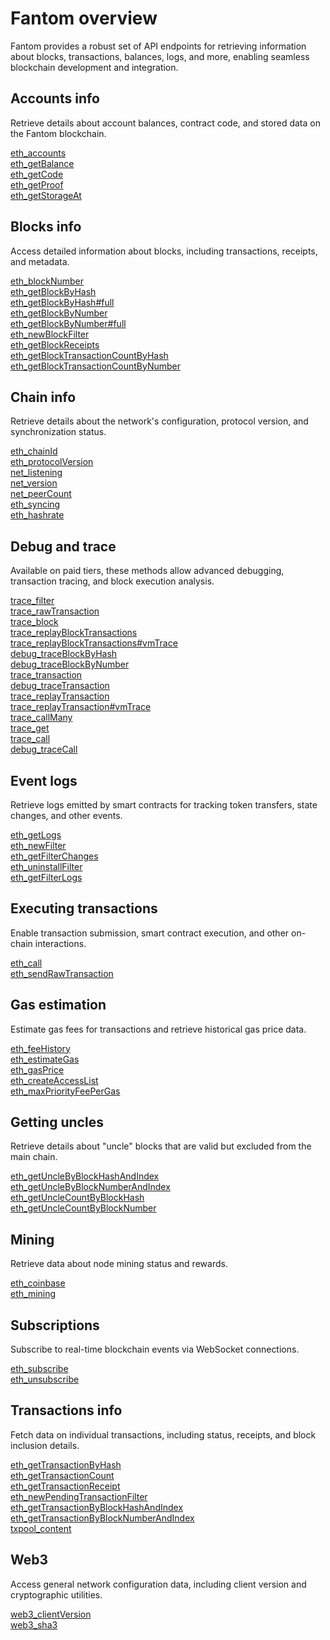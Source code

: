 # Fantom overview

Fantom provides a robust set of API endpoints for retrieving information about blocks, transactions, balances, logs, and more, enabling seamless blockchain development and integration.

## Accounts info

Retrieve details about account balances, contract code, and stored data on the Fantom blockchain.

[eth_accounts](/fantom-api/accountinfo/eth_accounts) \
[eth_getBalance](/fantom-api/accountinfo/eth_getBalance) \
[eth_getCode](/fantom-api/accountinfo/eth_getCode) \
[eth_getProof](/fantom-api/accountinfo/eth_getProof) \
[eth_getStorageAt](/fantom-api/accountinfo/eth_getStorageAt)

## Blocks info

Access detailed information about blocks, including transactions, receipts, and metadata.

[eth_blockNumber](/fantom-api/blocksinfo/eth_blockNumber) \
[eth_getBlockByHash](/fantom-api/blocksinfo/eth_getBlockByHash) \
[eth_getBlockByHash#full](/fantom-api/blocksinfo/eth_getBlockByHashfull) \
[eth_getBlockByNumber](/fantom-api/blocksinfo/eth_getBlockByNumber) \
[eth_getBlockByNumber#full](/fantom-api/blocksinfo/eth_getBlockByNumberfull) \
[eth_newBlockFilter](/fantom-api/blocksinfo/eth_newBlockFilter) \
[eth_getBlockReceipts](/fantom-api/blocksinfo/eth_getBlockReceipts) \
[eth_getBlockTransactionCountByHash](/fantom-api/blocksinfo/eth_getBlockTransactionCountByHash) \
[eth_getBlockTransactionCountByNumber](/fantom-api/blocksinfo/eth_getBlockTransactionCountByNumber)

## Chain info

Retrieve details about the network's configuration, protocol version, and synchronization status.

[eth_chainId](/fantom-api/chaininfo/eth_chainId) \
[eth_protocolVersion](/fantom-api/chaininfo/eth_protocolVersion) \
[net_listening](/fantom-api/chaininfo/net_listening) \
[net_version](/fantom-api/chaininfo/net_version) \
[net_peerCount](/fantom-api/chaininfo/net_peerCount) \
[eth_syncing](/fantom-api/chaininfo/eth_syncing) \
[eth_hashrate](/fantom-api/chaininfo/eth_hashrate)

## Debug and trace

Available on paid tiers, these methods allow advanced debugging, transaction tracing, and block execution analysis.

[trace_filter](/fantom-api/debugandtrace/trace_filter) \
[trace_rawTransaction](/fantom-api/debugandtrace/trace_rawTransaction) \
[trace_block](/fantom-api/debugandtrace/trace_block) \
[trace_replayBlockTransactions](/fantom-api/debugandtrace/trace_replayBlockTransactions) \
[trace_replayBlockTransactions#vmTrace](/fantom-api/debugandtrace/trace_replayBlockTransactionsvmTrace) \
[debug_traceBlockByHash](/fantom-api/debugandtrace/debug_traceBlockByHash) \
[debug_traceBlockByNumber](/fantom-api/debugandtrace/debug_traceBlockByNumber) \
[trace_transaction](/fantom-api/debugandtrace/trace_transaction) \
[debug_traceTransaction](/fantom-api/debugandtrace/debug_traceTransaction) \
[trace_replayTransaction](/fantom-api/debugandtrace/trace_replayTransaction) \
[trace_replayTransaction#vmTrace](/fantom-api/debugandtrace/trace_replayTransactionvmTrace) \
[trace_callMany](/fantom-api/debugandtrace/trace_callMany) \
[trace_get](/fantom-api/debugandtrace/trace_get) \
[trace_call](/fantom-api/debugandtrace/trace_call) \
[debug_traceCall](/fantom-api/debugandtrace/debug_traceCall)

## Event logs

Retrieve logs emitted by smart contracts for tracking token transfers, state changes, and other events.

[eth_getLogs](/fantom-api/eventlogs/eth_getLogs) \
[eth_newFilter](/fantom-api/eventlogs/eth_newFilter) \
[eth_getFilterChanges](/fantom-api/eventlogs/eth_getFilterChanges) \
[eth_uninstallFilter](/fantom-api/eventlogs/eth_uninstallFilter) \
[eth_getFilterLogs](/fantom-api/eventlogs/eth_getFilterLogs)

## Executing transactions

Enable transaction submission, smart contract execution, and other on-chain interactions.

[eth_call](/fantom-api/executingtransactions/eth_call) \
[eth_sendRawTransaction](/fantom-api/executingtransactions/eth_sendRawTransaction)

## Gas estimation

Estimate gas fees for transactions and retrieve historical gas price data.

[eth_feeHistory](/fantom-api/gasestimation/eth_feeHistory) \
[eth_estimateGas](/fantom-api/gasestimation/eth_estimateGas) \
[eth_gasPrice](/fantom-api/gasestimation/eth_gasPrice) \
[eth_createAccessList](/fantom-api/gasestimation/eth_createAccessList) \
[eth_maxPriorityFeePerGas](/fantom-api/gasestimation/eth_maxPriorityFeePerGas)

## Getting uncles

Retrieve details about "uncle" blocks that are valid but excluded from the main chain.

[eth_getUncleByBlockHashAndIndex](/fantom-api/gettinguncles/eth_getUncleByBlockHashAndIndex) \
[eth_getUncleByBlockNumberAndIndex](/fantom-api/gettinguncles/eth_getUncleByBlockNumberAndIndex) \
[eth_getUncleCountByBlockHash](/fantom-api/gettinguncles/eth_getUncleCountByBlockHash) \
[eth_getUncleCountByBlockNumber](/fantom-api/gettinguncles/eth_getUncleCountByBlockNumber)

## Mining

Retrieve data about node mining status and rewards.

[eth_coinbase](/fantom-api/mining/eth_coinbase) \
[eth_mining](/fantom-api/mining/eth_mining)

## Subscriptions

Subscribe to real-time blockchain events via WebSocket connections.

[eth_subscribe](/fantom-api/subscriptions/eth_subscribe) \
[eth_unsubscribe](/fantom-api/subscriptions/eth_unsubscribe)

## Transactions info

Fetch data on individual transactions, including status, receipts, and block inclusion details.

[eth_getTransactionByHash](/fantom-api/transactionsinfo/eth_getTransactionByHash) \
[eth_getTransactionCount](/fantom-api/transactionsinfo/eth_getTransactionCount) \
[eth_getTransactionReceipt](/fantom-api/transactionsinfo/eth_getTransactionReceipt) \
[eth_newPendingTransactionFilter](/fantom-api/transactionsinfo/eth_newPendingTransactionFilter) \
[eth_getTransactionByBlockHashAndIndex](/fantom-api/transactionsinfo/eth_getTransactionByBlockHashAndIndex) \
[eth_getTransactionByBlockNumberAndIndex](/fantom-api/transactionsinfo/eth_getTransactionByBlockNumberAndIndex) \
[txpool_content](/fantom-api/transactionsinfo/txpool_content)

## Web3

Access general network configuration data, including client version and cryptographic utilities.

[web3_clientVersion](/fantom-api/web3/web3_clientVersion) \
[web3_sha3](/fantom-api/web3/web3_sha3)